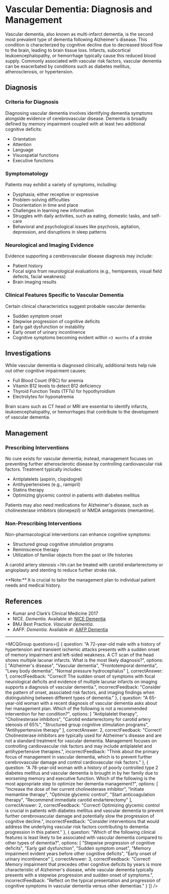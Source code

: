 
# Vascular Dementia: Diagnosis and Management

Vascular dementia, also known as multi-infarct dementia, is the second most prevalent type of dementia following Alzheimer's disease. This condition is characterized by cognitive decline due to decreased blood flow to the brain, leading to brain tissue loss. Infarcts, subcortical leukoencephalopathy, or hemorrhage typically cause this reduced blood supply. Commonly associated with vascular risk factors, vascular dementia can be exacerbated by conditions such as diabetes mellitus, atherosclerosis, or hypertension.

## Diagnosis

### Criteria for Diagnosis
Diagnosing vascular dementia involves identifying dementia symptoms alongside evidence of cerebrovascular disease. Dementia is broadly defined by memory impairment coupled with at least two additional cognitive deficits:

- Orientation
- Attention
- Language
- Visuospatial functions
- Executive functions

### Symptomatology
Patients may exhibit a variety of symptoms, including:

- Dysphasia, either receptive or expressive
- Problem-solving difficulties
- Disorientation in time and place
- Challenges in learning new information
- Struggles with daily activities, such as eating, domestic tasks, and self-care
- Behavioral and psychological issues like psychosis, agitation, depression, and disruptions in sleep patterns

### Neurological and Imaging Evidence
Evidence supporting a cerebrovascular disease diagnosis may include:

- Patient history
- Focal signs from neurological evaluations (e.g., hemiparesis, visual field defects, facial weakness)
- Brain imaging results

### Clinical Features Specific to Vascular Dementia
Certain clinical characteristics suggest probable vascular dementia:

- Sudden symptom onset
- Stepwise progression of cognitive deficits
- Early gait dysfunction or instability
- Early onset of urinary incontinence
- Cognitive symptoms becoming evident within `<3 months` of a stroke

## Investigations

While vascular dementia is diagnosed clinically, additional tests help rule out other cognitive impairment causes:

- Full Blood Count (FBC) for anemia
- Vitamin B12 levels to detect B12 deficiency
- Thyroid Function Tests (TFTs) for hypothyroidism
- Electrolytes for hyponatremia

Brain scans such as CT head or MRI are essential to identify infarcts, leukoencephalopathy, or hemorrhages that contribute to the development of vascular dementia.

## Management

### Prescribing Interventions
No cure exists for vascular dementia; instead, management focuses on preventing further atherosclerotic disease by controlling cardiovascular risk factors. Treatment typically includes:

- Antiplatelets (aspirin, clopidogrel)
- Antihypertensives (e.g., ramipril)
- Statins therapy
- Optimizing glycemic control in patients with diabetes mellitus

Patients may also need medications for Alzheimer's disease, such as cholinesterase inhibitors (donepezil) or NMDA antagonists (memantine).

### Non-Prescribing Interventions

Non-pharmacological interventions can enhance cognitive symptoms:

- Structured group cognitive stimulation programs
- Reminiscence therapy
- Utilization of familiar objects from the past or life histories

A carotid artery stenosis `>70%` can be treated with carotid endarterectomy or angioplasty and stenting to reduce further stroke risk.

<Callout emoji="⚠️">
**Note:** It is crucial to tailor the management plan to individual patient needs and medical history.
</Callout>

## References

- Kumar and Clark’s Clinical Medicine 2017
- NICE. _Dementia._ Available at: [NICE Dementia](https://cks.nice.org.uk/dementia)
- BMJ Best Practice. _Vascular dementia._
- AAFP. _Dementia._ Available at: [AAFP Dementia](https://www.aafp.org/afp/2014/0115/p117.html)

---

<MCQGroup questions={[
  {
    question: "A 72-year-old male with a history of hypertension and transient ischemic attacks presents with a sudden onset of memory impairment and left-sided weakness. A CT scan of the head shows multiple lacunar infarcts. What is the most likely diagnosis?",
    options: [
      "Alzheimer's disease",
      "Vascular dementia",
      "Frontotemporal dementia",
      "Lewy body dementia",
      "Normal pressure hydrocephalus"
    ],
    correctAnswer: 1,
    correctFeedback: "Correct! The sudden onset of symptoms with focal neurological deficits and evidence of multiple lacunar infarcts on imaging supports a diagnosis of vascular dementia.",
    incorrectFeedback: "Consider the pattern of onset, associated risk factors, and imaging findings when distinguishing between different types of dementia."
  },
  {
    question: "A 65-year-old woman with a recent diagnosis of vascular dementia asks about her management plan. Which of the following is not a recommended intervention for her condition?",
    options: [
      "Antiplatelet therapy",
      "Cholinesterase inhibitors",
      "Carotid endarterectomy for carotid artery stenosis of 65%",
      "Structured group cognitive stimulation programs",
      "Antihypertensive therapy"
    ],
    correctAnswer: 2,
    correctFeedback: "Correct! Cholinesterase inhibitors are typically used for Alzheimer's disease and are not a standard treatment for vascular dementia. Management focuses on controlling cardiovascular risk factors and may include antiplatelet and antihypertensive therapies.",
    incorrectFeedback: "Think about the primary focus of management in vascular dementia, which is to prevent further cerebrovascular damage and control cardiovascular risk factors."
  },
  {
    question: "A 78-year-old woman with a history of poorly controlled type 2 diabetes mellitus and vascular dementia is brought in by her family due to worsening memory and executive function. Which of the following is the most appropriate step to optimize her dementia management?",
    options: [
      "Increase the dose of her current cholinesterase inhibitor",
      "Initiate memantine therapy",
      "Optimize glycemic control",
      "Start anticoagulation therapy",
      "Recommend immediate carotid endarterectomy"
    ],
    correctAnswer: 2,
    correctFeedback: "Correct! Optimizing glycemic control is crucial in patients with diabetes mellitus and vascular dementia to prevent further cerebrovascular damage and potentially slow the progression of cognitive decline.",
    incorrectFeedback: "Consider interventions that would address the underlying vascular risk factors contributing to dementia progression in this patient."
  },
  {
    question: "Which of the following clinical features is least likely to be associated with vascular dementia compared to other types of dementia?",
    options: [
      "Stepwise progression of cognitive deficits",
      "Early gait dysfunction",
      "Sudden symptom onset",
      "Memory impairment evident years before other cognitive deficits",
      "Early onset of urinary incontinence"
    ],
    correctAnswer: 3,
    correctFeedback: "Correct! Memory impairment that precedes other cognitive deficits by years is more characteristic of Alzheimer's disease, while vascular dementia typically presents with a stepwise progression and sudden onset of symptoms.",
    incorrectFeedback: "Reflect on the typical presentation and progression of cognitive symptoms in vascular dementia versus other dementias."
  }
]} />